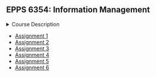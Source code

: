 ## EPPS 6354: Information Management

<details>

<summary>Course Description</summary>

This course introduces students to the use of economic methods of the analysis of public policy.A variety of public policy topics are covered including education, employment and the labor market, taxes and redistribution, access to health care, poverty and inequality, and public assistance programs.

</details>

-   [Assignment 1](EPPS%206354%20Assignment%201.pdf)
-   [Assignment 2](EPPS%206354%20Assignment%202.pdf)
-   [Assignment 3](EPPS%206354%20Assignment%203.pdf)
-   [Assignment 4](EPPS%206354%20Assignment%204.pdf)
-   [Assignment 5](EPPS%206354%20Assignment%205.pdf)
-   [Assignment 6](EPPS%206354%20Assignment%206.pdf)
